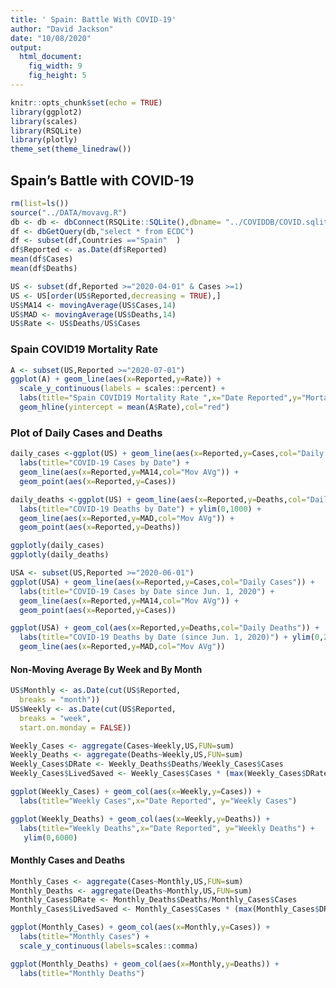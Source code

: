 ---
title: ' Spain: Battle With COVID-19'
author: "David Jackson"
date: "10/08/2020"
output: 
  html_document: 
    fig_width: 9
    fig_height: 5
---

```{r setup, include=FALSE}
knitr::opts_chunk$set(echo = TRUE)
library(ggplot2)
library(scales)
library(RSQLite)
library(plotly)
theme_set(theme_linedraw())
```

## Spain's Battle with COVID-19

```{r}
rm(list=ls())
source("../DATA/movavg.R")
db <- db <- dbConnect(RSQLite::SQLite(),dbname= "../COVIDDB/COVID.sqlite3")
df <- dbGetQuery(db,"select * from ECDC")
df <- subset(df,Countries =="Spain"  )
df$Reported <- as.Date(df$Reported)
mean(df$Cases)
mean(df$Deaths)
```
```{r}
US <- subset(df,Reported >="2020-04-01" & Cases >=1)
US <- US[order(US$Reported,decreasing = TRUE),]
US$MA14 <- movingAverage(US$Cases,14)
US$MAD <- movingAverage(US$Deaths,14)
US$Rate <- US$Deaths/US$Cases
```

### Spain COVID19 Mortality Rate

```{r}
A <- subset(US,Reported >="2020-07-01")
ggplot(A) + geom_line(aes(x=Reported,y=Rate)) +
  scale_y_continuous(labels = scales::percent) +
  labs(title="Spain COVID19 Mortality Rate ",x="Date Reported",y="Mortality Rate") +
  geom_hline(yintercept = mean(A$Rate),col="red")

```

### Plot of Daily Cases and Deaths

```{r}
daily_cases <-ggplot(US) + geom_line(aes(x=Reported,y=Cases,col="Daily Cases")) +
  labs(title="COVID-19 Cases by Date") +
  geom_line(aes(x=Reported,y=MA14,col="Mov AVg")) +
  geom_point(aes(x=Reported,y=Cases))

daily_deaths <-ggplot(US) + geom_line(aes(x=Reported,y=Deaths,col="Daily Deaths")) +
  labs(title="COVID-19 Deaths by Date") + ylim(0,1000) +
  geom_line(aes(x=Reported,y=MAD,col="Mov AVg")) +
  geom_point(aes(x=Reported,y=Deaths))

ggplotly(daily_cases)
ggplotly(daily_deaths)

```


```{r}
USA <- subset(US,Reported >="2020-06-01")
ggplot(USA) + geom_line(aes(x=Reported,y=Cases,col="Daily Cases")) +
  labs(title="COVID-19 Cases by Date since Jun. 1, 2020") +
  geom_line(aes(x=Reported,y=MA14,col="Mov AVg")) +
  geom_point(aes(x=Reported,y=Cases))

ggplot(USA) + geom_col(aes(x=Reported,y=Deaths,col="Daily Deaths")) +
  labs(title="COVID-19 Deaths by Date (since Jun. 1, 2020)") + ylim(0,200) +
  geom_line(aes(x=Reported,y=MAD,col="Mov AVg")) 
```

#### Non-Moving Average By Week and By Month

```{r}
US$Monthly <- as.Date(cut(US$Reported,
  breaks = "month"))
US$Weekly <- as.Date(cut(US$Reported,
  breaks = "week",
  start.on.monday = FALSE))

```
```{r}
Weekly_Cases <- aggregate(Cases~Weekly,US,FUN=sum)
Weekly_Deaths <- aggregate(Deaths~Weekly,US,FUN=sum)
Weekly_Cases$DRate <- Weekly_Deaths$Deaths/Weekly_Cases$Cases
Weekly_Cases$LivedSaved <- Weekly_Cases$Cases * (max(Weekly_Cases$DRate) - Weekly_Cases$DRate) 

```
```{r}
ggplot(Weekly_Cases) + geom_col(aes(x=Weekly,y=Cases)) + 
  labs(title="Weekly Cases",x="Date Reported", y="Weekly Cases")

ggplot(Weekly_Deaths) + geom_col(aes(x=Weekly,y=Deaths)) + 
  labs(title="Weekly Deaths",x="Date Reported", y="Weekly Deaths") +
   ylim(0,6000)
``` 


#### Monthly Cases and Deaths

```{r}

Monthly_Cases <- aggregate(Cases~Monthly,US,FUN=sum)
Monthly_Deaths <- aggregate(Deaths~Monthly,US,FUN=sum)
Monthly_Cases$DRate <- Monthly_Deaths$Deaths/Monthly_Cases$Cases
Monthly_Cases$LivedSaved <- Monthly_Cases$Cases * (max(Monthly_Cases$DRate) - Monthly_Cases$DRate) * 100
```
```{r}
ggplot(Monthly_Cases) + geom_col(aes(x=Monthly,y=Cases)) +
  labs(title="Monthly Cases") +
  scale_y_continuous(labels=scales::comma)

ggplot(Monthly_Deaths) + geom_col(aes(x=Monthly,y=Deaths)) +
  labs(title="Monthly Deaths")
```